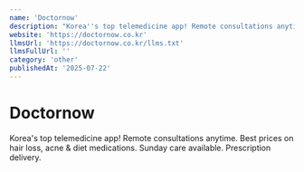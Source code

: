 ```yaml
---
name: 'Doctornow'
description: "Korea''s top telemedicine app! Remote consultations anytime. Best prices on hair loss, acne & diet medications. Sunday care available. Prescription delivery."
website: 'https://doctornow.co.kr'
llmsUrl: 'https://doctornow.co.kr/llms.txt'
llmsFullUrl: ''
category: 'other'
publishedAt: '2025-07-22'
---
```


# Doctornow

Korea's top telemedicine app! Remote consultations anytime. Best prices on hair loss, acne & diet medications. Sunday care available. Prescription delivery.
